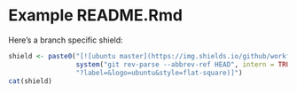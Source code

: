 # Example README.Rmd

Here's a branch specific shield:

```r
shield <- paste0("[![ubuntu master](https://img.shields.io/github/workflow/status/ismoh/noitamp/Ubuntu%20Lua%20Unit%20Testing/",
                 system("git rev-parse --abbrev-ref HEAD", intern = TRUE),
                 "?label=&logo=ubuntu&style=flat-square)]")
cat(shield)
```
